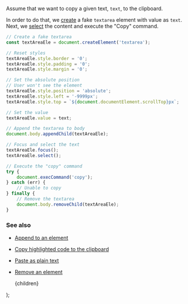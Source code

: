
Assume that we want to copy a given text, `text`, to the clipboard.

In order to do that, we [create](/create-an-element) a fake `textarea` element with value as `text`. Next, we [select](/trigger-an-event) the content and execute the "Copy" command.

```js
// Create a fake textarea
const textAreaEle = document.createElement('textarea');

// Reset styles
textAreaEle.style.border = '0';
textAreaEle.style.padding = '0';
textAreaEle.style.margin = '0';

// Set the absolute position
// User won't see the element
textAreaEle.style.position = 'absolute';
textAreaEle.style.left = '-9999px';
textAreaEle.style.top = `${document.documentElement.scrollTop}px`;

// Set the value
textAreaEle.value = text;

// Append the textarea to body
document.body.appendChild(textAreaEle);

// Focus and select the text
textAreaEle.focus();
textAreaEle.select();

// Execute the "copy" command
try {
    document.execCommand('copy');
} catch (err) {
    // Unable to copy
} finally {
    // Remove the textarea
    document.body.removeChild(textAreaEle);
}
```

### See also

-   [Append to an element](/append-to-an-element)
-   [Copy highlighted code to the clipboard](/copy-highlighted-code-to-the-clipboard)
-   [Paste as plain text](/paste-as-plain-text)
-   [Remove an element](/remove-an-element)

    <PostLayout keywords="" title="Copy text to the clipboard">
        {children}
    </PostLayout>
);